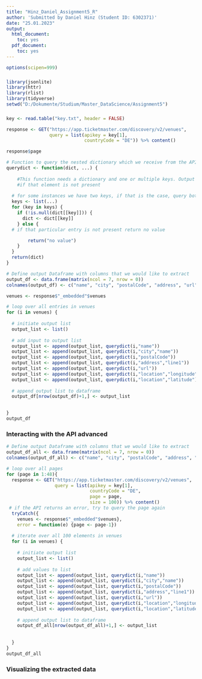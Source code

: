 ```yaml
---
title: "Hinz_Daniel_Assignment5_R"
author: 'Submitted by Daniel Hinz (Student ID: 6302371)'
date: "25.01.2023"
output:
  html_document:
    toc: yes
  pdf_document:
    toc: yes
---
```


```r
options(scipen=999)
```


### 



```r
library(jsonlite)
library(httr)
library(rlist)
library(tidyverse)
setwd("D:/Dokumente/Studium/Master_DataScience/Assignment5")


```


###




```r
key <- read.table("key.txt", header = FALSE)

response <- GET("https://app.ticketmaster.com/discovery/v2/venues",
                query = list(apikey = key[1],
                             countryCode = "DE")) %>% content()

response$page

```

```r
# Function to query the nested dictionary which we receive from the API
querydict <- function(dict, ...) {
    
    #This function needs a dictionary and one or multiple keys. Output is the element stored behind the key or no value
    #if that element is not present
      
  # for some instances we have two keys, if that is the case, query both an get the element
  keys <- list(...)
  for (key in keys) {
    if (!is.null(dict[[key]])) {
      dict <- dict[[key]]
    } else {
  # if that particular entry is not present return no value

        return("no value")
    }
  }
  return(dict)
}

```

```r
# Define output Dataframe with columns that we would like to extract
output_df <- data.frame(matrix(ncol = 7, nrow = 0))
colnames(output_df) <- c("name", "city", "postalCode", "address", "url", "longitude", "latitude")

venues <- response$"_embedded"$venues

# loop over all entries in venues
for (i in venues) {
  
  # initiate output list
  output_list <- list()
  
  # add input to output list
  output_list <- append(output_list, querydict(i,"name"))
  output_list <- append(output_list, querydict(i,"city","name"))
  output_list <- append(output_list, querydict(i,"postalCode"))
  output_list <- append(output_list, querydict(i,"address","line1"))
  output_list <- append(output_list, querydict(i,"url"))
  output_list <- append(output_list, querydict(i,"location","longitude"))
  output_list <- append(output_list, querydict(i,"location","latitude"))
  
  # append output list to dataframe
  output_df[nrow(output_df)+1,] <- output_list
  

}
output_df

```
### Interacting with the API advanced

```r

# Define output Dataframe with columns that we would like to extract
output_df_all <- data.frame(matrix(ncol = 7, nrow = 0))
colnames(output_df_all) <- c("name", "city", "postalCode", "address", "url", "longitude", "latitude")

# loop over all pages
for (page in 1:48){
  response <- GET("https://app.ticketmaster.com/discovery/v2/venues",
                  query = list(apikey = key[1],
                               countryCode = "DE",
                               page = page,
                               size = 100)) %>% content()
 # if the API returns an error, try to query the page again
  tryCatch({
    venues <- response$"_embedded"$venues},
    error = function(e) {page <- page-1})
  
  # iterate over all 100 elements in venues
  for (i in venues) {
    
    # initiate output list
    output_list <- list()
    
    # add values to list
    output_list <- append(output_list, querydict(i,"name"))
    output_list <- append(output_list, querydict(i,"city","name"))
    output_list <- append(output_list, querydict(i,"postalCode"))
    output_list <- append(output_list, querydict(i,"address","line1"))
    output_list <- append(output_list, querydict(i,"url"))
    output_list <- append(output_list, querydict(i,"location","longitude"))
    output_list <- append(output_list, querydict(i,"location","latitude"))
    
    # append output list to dataframe
    output_df_all[nrow(output_df_all)+1,] <- output_list
    
    
  }
}
output_df_all
```

### Visualizing the extracted data

```r


```
